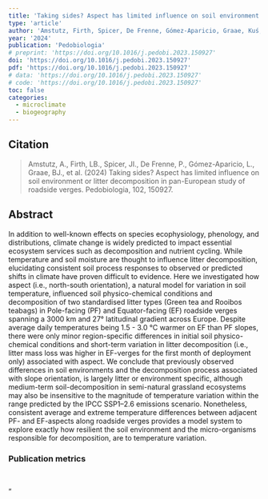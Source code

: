```yaml
---
title: 'Taking sides? Aspect has limited influence on soil environment or litter decomposition in pan-European study of roadside verges'
type: 'article'
author: 'Amstutz, Firth, Spicer, De Frenne, Gómez-Aparicio, Graae, Kuś, Lindmo, Orczewska, Rodríguez-Sánchez, Vangansbeke, Vanneste, Hanley'
year: '2024'
publication: 'Pedobiologia'
# preprint: 'https://doi.org/10.1016/j.pedobi.2023.150927'
doi: 'https://doi.org/10.1016/j.pedobi.2023.150927'
pdf: 'https://doi.org/10.1016/j.pedobi.2023.150927'
# data: 'https://doi.org/10.1016/j.pedobi.2023.150927'
# code: 'https://doi.org/10.1016/j.pedobi.2023.150927'
toc: false
categories: 
  - microclimate
  - biogeography
---
```


## Citation

> Amstutz, A., Firth, LB., Spicer, JI., De Frenne, P., Gómez-Aparicio, L., Graae, BJ., et al. (2024) Taking sides? Aspect has limited influence on soil environment or litter decomposition in pan-European study of roadside verges. Pedobiologia, 102, 150927.

## Abstract

In addition to well-known effects on species ecophysiology, phenology, and distributions, climate change is widely predicted to impact essential ecosystem services such as decomposition and nutrient cycling. While temperature and soil moisture are thought to influence litter decomposition, elucidating consistent soil process responses to observed or predicted shifts in climate have proven difficult to evidence. Here we investigated how aspect (i.e., north-south orientation), a natural model for variation in soil temperature, influenced soil physico-chemical conditions and decomposition of two standardised litter types (Green tea and Rooibos teabags) in Pole-facing (PF) and Equator-facing (EF) roadside verges spanning a 3000 km and 27° latitudinal gradient across Europe. Despite average daily temperatures being 1.5 - 3.0 °C warmer on EF than PF slopes, there were only minor region-specific differences in initial soil physico-chemical conditions and short-term variation in litter decomposition (i.e., litter mass loss was higher in EF-verges for the first month of deployment only) associated with aspect. We conclude that previously observed differences in soil environments and the decomposition process associated with slope orientation, is largely litter or environment specific, although medium-term soil-decomposition in semi-natural grassland ecosystems may also be insensitive to the magnitude of temperature variation within the range predicted by the IPCC SSP1–2.6 emissions scenario. Nonetheless, consistent average and extreme temperature differences between adjacent PF- and EF-aspects along roadside verges provides a model system to explore exactly how resilient the soil environment and the micro-organisms responsible for decomposition, are to temperature variation.


### Publication metrics

<br>

<span class="__dimensions_badge_embed__" data-doi="10.1016/j.pedobi.2023.150927" data-hide-zero-citations="true" data-legend="always"></span><script async src="https://badge.dimensions.ai/badge.js" charset="utf-8"></script>"

<script type='text/javascript' src='https://d1bxh8uas1mnw7.cloudfront.net/assets/embed.js'></script><div data-badge-details="right" data-badge-type="medium-donut" data-doi="10.1016/j.pedobi.2023.150927" data-hide-no-mentions="true" class="altmetric-embed"></div>

<div class="scite-badge" data-doi="10.1016/j.pedobi.2023.150927" data-layout="horizontal" data-show-zero="false" data-show-labels="true"></div><link rel="stylesheet" type="text/css" href="https://cdn.scite.ai/badge/scite-badge-latest.min.css"><script async type="application/javascript" src="https://cdn.scite.ai/badge/scite-badge-latest.min.js"></script>


